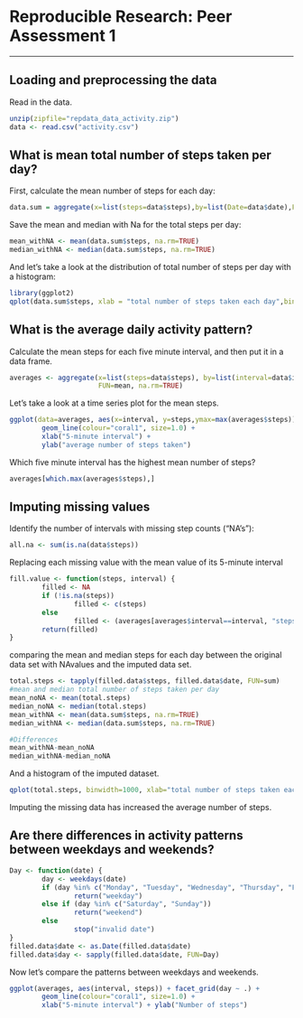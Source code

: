 # Reproducible Research: Peer Assessment 1

---



## Loading and preprocessing the data

Read in the data.
```r
unzip(zipfile="repdata_data_activity.zip")
data <- read.csv("activity.csv")
```


## What is mean total number of steps taken per day?

First, calculate the mean number of steps for each day:
```r
data.sum = aggregate(x=list(steps=data$steps),by=list(Date=data$date),FUN=sum,na.rm=T)
```

Save the mean and median with Na for the total steps per day:
```r
mean_withNA <- mean(data.sum$steps, na.rm=TRUE)
median_withNA <- median(data.sum$steps, na.rm=TRUE)
```

And let's take a look at the distribution of total number of steps per day with a histogram:
```r
library(ggplot2)
qplot(data.sum$steps, xlab = "total number of steps taken each day",binwidth = 1000)
```


## What is the average daily activity pattern?

Calculate the mean steps for each five minute interval, and then put it in a data frame.
```r
averages <- aggregate(x=list(steps=data$steps), by=list(interval=data$interval),
                      FUN=mean, na.rm=TRUE)
```

Let's take a look at a time series plot for the mean steps.
```r
ggplot(data=averages, aes(x=interval, y=steps,ymax=max(averages$steps))) +
        geom_line(colour="coral1", size=1.0) +
        xlab("5-minute interval") +
        ylab("average number of steps taken")
```

Which five minute interval has the highest mean number of steps?
```r
averages[which.max(averages$steps),]
```


## Imputing missing values
Identify the number of intervals with missing step counts ("NA's"):
```r
all.na <- sum(is.na(data$steps))
```

Replacing each missing value with the mean value of its 5-minute interval
```r
fill.value <- function(steps, interval) {
        filled <- NA
        if (!is.na(steps))
                filled <- c(steps)
        else
                filled <- (averages[averages$interval==interval, "steps"])
        return(filled)
}

```

comparing the mean and median steps for each day between the original data set with NAvalues and the imputed data set.
```r
total.steps <- tapply(filled.data$steps, filled.data$date, FUN=sum)
#mean and median total number of steps taken per day 
mean_noNA <- mean(total.steps)
median_noNA <- median(total.steps)
mean_withNA <- mean(data.sum$steps, na.rm=TRUE)
median_withNA <- median(data.sum$steps, na.rm=TRUE)

#Differences
mean_withNA-mean_noNA
median_withNA-median_noNA
```

And a histogram of the imputed dataset.
```r
qplot(total.steps, binwidth=1000, xlab="total number of steps taken each day")
```

Imputing the missing data has increased the average number of steps. 

## Are there differences in activity patterns between weekdays and weekends?


```r
Day <- function(date) {
        day <- weekdays(date)
        if (day %in% c("Monday", "Tuesday", "Wednesday", "Thursday", "Friday"))
                return("weekday")
        else if (day %in% c("Saturday", "Sunday"))
                return("weekend")
        else
                stop("invalid date")
}
filled.data$date <- as.Date(filled.data$date)
filled.data$day <- sapply(filled.data$date, FUN=Day)
```


Now let's compare the patterns between weekdays and weekends.
```r
ggplot(averages, aes(interval, steps)) + facet_grid(day ~ .) +
        geom_line(colour="coral1", size=1.0) +
        xlab("5-minute interval") + ylab("Number of steps")
```
